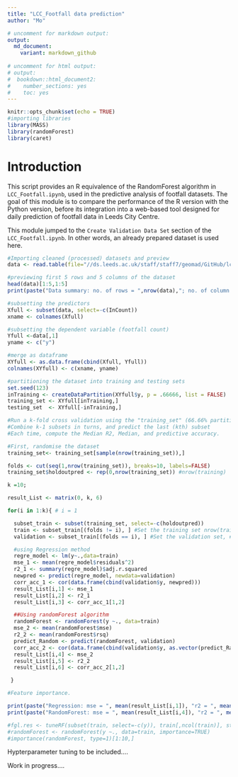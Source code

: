 ```yaml
---
title: "LCC_Footfall data prediction"
author: "Mo"

# uncomment for markdown output:
output:
  md_document:
    variant: markdown_github
    
# uncomment for html output:
# output:
#  bookdown::html_document2:
#    number_sections: yes
#    toc: yes
---
```


```r
knitr::opts_chunk$set(echo = TRUE)
#importing libraries
library(MASS)
library(randomForest)
library(caret)
```

# Introduction
This script provides an R equivalence of the RandomForest algorithm in `LCC_Footfall.ipynb`, used in the predictive analysis of footfall datasets. 
The goal of this module is to compare the performance of the R version with the Python version, before its integration into a web-based tool designed for daily prediction of footfall data in Leeds City Centre.

This module jumped to the `Create Validation Data Set` section of the `LCC_Footfall.ipynb`. In other words, an already prepared dataset is used here.

```r

#Importing cleaned (processed) datasets and preview
data <- read.table(file="//ds.leeds.ac.uk/staff/staff7/geomad/GitHub/lcc-footfall/Cleaned_Dataset/input_Dataset.csv", sep=",",head=TRUE)

#previewing first 5 rows and 5 columns of the dataset
head(data)[1:5,1:5]
print(paste("Data summary: no. of rows = ",nrow(data),"; no. of column = ",ncol(data), sep = ""))

#subsetting the predictors
Xfull <- subset(data, select=-c(InCount)) 
xname <- colnames(Xfull)

#subsetting the dependent variable (footfall count)
Yfull <-data[,1]
yname <- c("y")

#merge as dataframe
XYfull <- as.data.frame(cbind(Xfull, Yfull))
colnames(XYfull) <- c(xname, yname)

#partitioning the dataset into training and testing sets
set.seed(123)
inTraining <- createDataPartition(XYfull$y, p = .66666, list = FALSE)
training_set <- XYfull[inTraining,] 
testing_set  <- XYfull[-inTraining,]

#Run a k-fold cross validation using the "training_set" (66.66% partition). 
#Combine k-1 subsets in turns, and predict the last (kth) subset
#Each time, compute the Median R2, Median, and predictive accuracy.

#First, randomise the dataset
training_set<- training_set[sample(nrow(training_set)),]

folds <- cut(seq(1,nrow(training_set)), breaks=10, labels=FALSE)
training_set$holdoutpred <- rep(0,nrow(training_set)) #nrow(training)

k =10;

result_List <- matrix(0, k, 6)

for(i in 1:k){ # i = 1

  subset_train <- subset(training_set, select=-c(holdoutpred)) 
  train <- subset_train[(folds != i), ] #Set the training set nrow(train)
  validation <- subset_train[(folds == i), ] #Set the validation set, #nrow(validation)

  #using Regression method
  regre_model <- lm(y~.,data=train) 
  mse_1 <- mean(regre_model$residuals^2)
  r2_1 <- summary(regre_model)$adj.r.squared
  newpred <- predict(regre_model, newdata=validation)
  corr_acc_1 <- cor(data.frame(cbind(validation$y, newpred)))
  result_List[i,1] <- mse_1
  result_List[i,2] <- r2_1
  result_List[i,3] <- corr_acc_1[1,2]

  ##Using randomForest algorithm
  randomForest <- randomForest(y ~., data=train)
  mse_2 <- mean(randomForest$mse)
  r2_2 <- mean(randomForest$rsq)
  predict_Random <- predict(randomForest, validation)
  corr_acc_2 <- cor(data.frame(cbind(validation$y, as.vector(predict_Random))))
  result_List[i,4] <- mse_2
  result_List[i,5] <- r2_2
  result_List[i,6] <- corr_acc_2[1,2]

 }

#Feature importance.

print(paste("Regression: mse = ", mean(result_List[i,1]), "r2 = ", mean(result_List[i,2]), "pred_acc = ", mean(result_List[i,3])) )
print(paste("RandomForest: mse = ", mean(result_List[i,4]), "r2 = ", mean(result_List[i,5]), "pred_acc = ", mean(result_List[i,6])) ) 

#fgl.res <- tuneRF(subset(train, select=-c(y)), train[,ncol(train)], stepFactor=1.5)
#randomForest <- randomForest(y ~., data=train, importance=TRUE)
#importance(randomForest, type=1)[1:10,]

```
Hypterparameter tuning to be included....

Work in progress....
